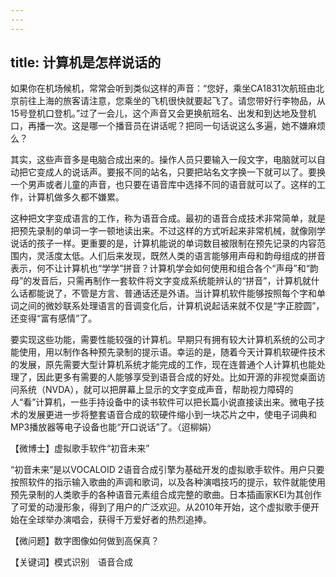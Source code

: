 ```yaml
---
---
---
```

title: 计算机是怎样说话的
---




如果你在机场候机，常常会听到类似这样的声音：“您好，乘坐CA1831次航班由北京前往上海的旅客请注意，您乘坐的飞机很快就要起飞了。请您带好行李物品，从15号登机口登机。”过了一会儿，这个声音又会更换航班名、出发和到达地及登机口，再播一次。这是哪一个播音员在讲话呢？把同一句话说这么多遍，她不嫌麻烦么？

其实，这些声音多是电脑合成出来的。操作人员只要输入一段文字，电脑就可以自动把它变成人的说话声。要报不同的站名，只要把站名文字换一下就可以了。要换一个男声或者儿童的声音，也只要在语音库中选择不同的语音就可以了。这样的工作，计算机做多久都不嫌累。



这种把文字变成语言的工作，称为语音合成。最初的语音合成技术非常简单，就是把预先录制的单词一字一顿地读出来。不过这样的方式听起来非常机械，就像刚学说话的孩子一样。更重要的是，计算机能说的单词数目被限制在预先记录的内容范围内，灵活度太低。人们后来发现，既然人类的语言能够用声母和韵母组成的拼音表示，何不让计算机也“学学”拼音？计算机学会如何使用和组合各个“声母”和“韵母”的发音后，只需再制作一套软件将文字变成系统能辨认的“拼音”，计算机就什么话都能说了，不管是方言、普通话还是外语。当计算机软件能够按照每个字和单词之间的微妙联系处理语言的音调变化后，计算机说起话来就不仅是“字正腔圆”，还变得“富有感情”了。



要实现这些功能，需要性能较强的计算机。早期只有拥有较大计算机系统的公司才能使用，用以制作各种预先录制的提示语。幸运的是，随着今天计算机软硬件技术的发展，原先需要大型计算机系统才能完成的工作，现在连普通个人计算机也能处理了，因此更多有需要的人能够享受到语音合成的好处。比如开源的非视觉桌面访问系统（NVDA），就可以把屏幕上显示的文字变成声音，帮助视力障碍的人“看”计算机，一些手持设备中的读书软件可以把长篇小说直接读出来。微电子技术的发展更进一步将整套语音合成的软硬件缩小到一块芯片之中，使电子词典和MP3播放器等电子设备也能“开口说话”了。（迢柳娟）





【微博士】虚拟歌手软件“初音未来”

“初音未来”是以VOCALOID 2语音合成引擎为基础开发的虚拟歌手软件。用户只要按照软件的指示输入歌曲的声调和歌词，以及各种演唱技巧的提示，软件就能使用预先录制的人类歌手的各种语音元素组合成完整的歌曲。日本插画家KEI为其创作了可爱的动漫形象，得到了用户的广泛欢迎。从2010年开始，这个虚拟歌手便开始在全球举办演唱会，获得千万爱好者的热烈追捧。

【微问题】数字图像如何做到高保真？

【关键词】模式识别　语音合成